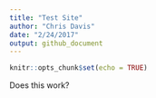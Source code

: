 ```yaml
---
title: "Test Site"
author: "Chris Davis"
date: "2/24/2017"
output: github_document
---
```


```r
knitr::opts_chunk$set(echo = TRUE)
```

Does this work? 